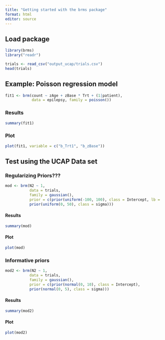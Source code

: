 ```yaml
---
title: "Getting started with the brms package"
format: html
editor: source
---
```

## Load package

```r
library(brms)
library("readr")

trials <- read_csv("output_ucap/trials.csv")
head(trials)
```

## Example: Poisson regression model

```r
fit1 <- brm(count ~ zAge + zBase * Trt + (1|patient),
            data = epilepsy, family = poisson())
```

### Results 

```r
summary(fit1)
```


### Plot

```r
plot(fit1, variable = c("b_Trt1", "b_zBase"))
```


## Test using the UCAP Data set

### Regularizing Priors???

```r
mod <- brm(N2 ~ 1,
           data = trials, 
           family = gaussian(),
           prior = c(prior(uniform(-100, 100), class = Intercept, lb = -100, ub = 100),
           prior(uniform(0, 50), class = sigma)))
```


#### Results

```r
summary(mod)
```

#### Plot

```r
plot(mod)
```

### Informative priors

```r
mod2 <- brm(N2 ~ 1,
           data = trials, 
           family = gaussian(),
           prior = c(prior(normal(0, 10), class = Intercept),
           prior(normal(0, 5), class = sigma)))
```

#### Results

```r
summary(mod2)
```

#### Plot

```r
plot(mod2)
```



